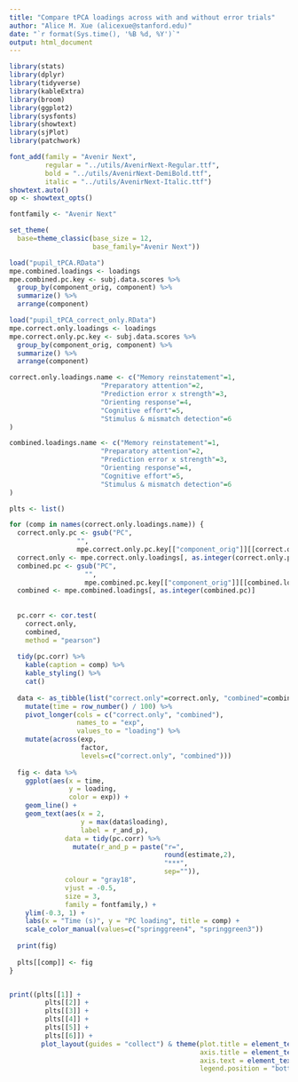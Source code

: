 ```yaml
---
title: "Compare tPCA loadings across with and without error trials"
author: "Alice M. Xue (alicexue@stanford.edu)"
date: "`r format(Sys.time(), '%B %d, %Y')`"
output: html_document
---
```


```r
library(stats)
library(dplyr)
library(tidyverse)
library(kableExtra)
library(broom)
library(ggplot2)
library(sysfonts)
library(showtext)
library(sjPlot)
library(patchwork)
```

```r
font_add(family = "Avenir Next",
         regular = "../utils/AvenirNext-Regular.ttf",
         bold = "../utils/AvenirNext-DemiBold.ttf",
         italic = "../utils/AvenirNext-Italic.ttf")
showtext.auto()
op <- showtext_opts()

fontfamily <- "Avenir Next"

set_theme(
  base=theme_classic(base_size = 12,
                     base_family="Avenir Next"))
```


```r

load("pupil_tPCA.RData")
mpe.combined.loadings <- loadings
mpe.combined.pc.key <- subj.data.scores %>% 
  group_by(component_orig, component) %>% 
  summarize() %>% 
  arrange(component)

load("pupil_tPCA_correct_only.RData")
mpe.correct.only.loadings <- loadings
mpe.correct.only.pc.key <- subj.data.scores %>% 
  group_by(component_orig, component) %>% 
  summarize() %>% 
  arrange(component)

```

```r
correct.only.loadings.name <- c("Memory reinstatement"=1,
                       "Preparatory attention"=2,
                       "Prediction error x strength"=3,
                       "Orienting response"=4,
                       "Cognitive effort"=5,
                       "Stimulus & mismatch detection"=6
)

combined.loadings.name <- c("Memory reinstatement"=1,
                       "Preparatory attention"=2,
                       "Prediction error x strength"=3,
                       "Orienting response"=4,
                       "Cognitive effort"=5,
                       "Stimulus & mismatch detection"=6
)

```

```r

plts <- list()

for (comp in names(correct.only.loadings.name)) {
  correct.only.pc <- gsub("PC", 
                 "",
                 mpe.correct.only.pc.key[["component_orig"]][[correct.only.loadings.name[[comp]]]])
  correct.only <- mpe.correct.only.loadings[, as.integer(correct.only.pc)]
  combined.pc <- gsub("PC", 
                   "", 
                   mpe.combined.pc.key[["component_orig"]][[combined.loadings.name[[comp]]]])
  combined <- mpe.combined.loadings[, as.integer(combined.pc)]
  
  
  pc.corr <- cor.test(
    correct.only, 
    combined, 
    method = "pearson")
  
  tidy(pc.corr) %>% 
    kable(caption = comp) %>% 
    kable_styling() %>% 
    cat()
  
  data <- as_tibble(list("correct.only"=correct.only, "combined"=combined)) %>% 
    mutate(time = row_number() / 100) %>% 
    pivot_longer(cols = c("correct.only", "combined"),
                 names_to = "exp",
                 values_to = "loading") %>% 
    mutate(across(exp, 
                  factor, 
                  levels=c("correct.only", "combined")))
  
  fig <- data %>%
    ggplot(aes(x = time,
               y = loading,
               color = exp)) +
    geom_line() +
    geom_text(aes(x = 2,
                  y = max(data$loading),
                  label = r_and_p),
              data = tidy(pc.corr) %>% 
                mutate(r_and_p = paste("r=",
                                       round(estimate,2),
                                       "***",
                                       sep="")),
              colour = "gray18",
              vjust = -0.5,
              size = 3,
              family = fontfamily,) +
    ylim(-0.3, 1) +
    labs(x = "Time (s)", y = "PC loading", title = comp) +
    scale_color_manual(values=c("springgreen4", "springgreen3"))
  
  print(fig)
  
  plts[[comp]] <- fig
}


print((plts[[1]] + 
         plts[[2]] +
         plts[[3]] +
         plts[[4]] +
         plts[[5]] +
         plts[[6]]) + 
        plot_layout(guides = "collect") & theme(plot.title = element_text(size=9),
                                                axis.title = element_text(size=9),
                                                axis.text = element_text(size=9),
                                                legend.position = "bottom"))

```


